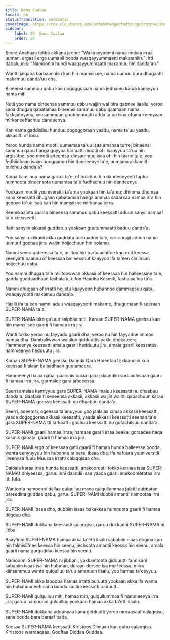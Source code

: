 ```yaml
---
title: Nama Caalaa
locale: om
statusTranslation: automatic
coverImage: https://res.cloudinary.com/xmfm6mhw3gwctndtcubgx2rptnae/image/upload/v1741354419/small_cover_la_gran_rebelion_28716e29d2.webp
sidebar:
    label: 28. Nama Caalaa
    order: 28
---
```

Seera Anahuac tokko akkana jedhe: "Waaqayyoonni nama mukaa irraa uuman, ergasii erga uumanii booda waaqayyummaatti makataniiru"; itti dabaluunis: "Namoonni hundi waaqayyummaatti makamuu hin danda'an."

Wantti jalqaba barbaachisu kan hin mamsiisne, nama uumuu dura dhugaatti makamuu danda'uu dha.

Bineensi sammuu qabu kan dogoggoraan nama jedhamu karaa kamiyyuu nama miti.

Nutii yoo nama bineensa sammuu qabu wajjin wal bira qabnee ilaalle, yeroo sana dhugaa qabatamaa bineensi sammuu qabu qaamaan nama fakkaatuyyuu, xiinsammuun guutummaatti adda ta'uu isaa ofuma keenyaan mirkaneeffachuu dandeenya.

Kan nama gaddisiisu hunduu dogoggoraan yaadu, nama ta'uu yaadu, akkasitti of ibsu.

Yeroo hunda nama mootii uumamaa ta'uu isaa amanaa turre; bineensi sammuu qabu hanga guyyaa har'aatti mootii ofii isaayyuu ta'uu hin argisiifne; yoo mootii adeemsa xiinsammuu isaa ofii hin taane ta'e, yoo fedhiidhaan isaan hoogganuu hin dandeenye ta'e, uumama akkamitti bulchuu danda'a?

Karaa kamiinuu nama garba ta'e, of bulchuu hin dandeenyeefi tapha humnoota bineensota uumamaa ta'e fudhachuu hin dandeenyu.

Yookaan mootii yuuniversitii ta'ama yookaan hin ta'amu; dhimma dhumaa kana keessatti dhugaan qabatamaa hanga ammaa sadarkaa namaa irra hin geenye ta'uu isaa kan hin mamsiisne mirkanaa'eera.

Keemikaalota saalaa bineensa sammuu qabu keessatti aduun sanyii namaaf ta'u keesseetti.

Ifatti sanyiin akkasii guddatuu yookaan guutummaatti baduu danda'a.

Yoo sanyiin akkasii akka guddatu barbaadne ta'e, carraaqqii aduun nama uumuuf gochaa jirtu wajjin hojjechuun hin oolamu.

Namni seera qabeessa ta'e, miiltoo hin barbaachifne kan nuti keessa keenyatti baannu of keessaa balleessuuf kaayyoo ifa ta'een ciminaan hojjechuu qaba.

Yoo namni dhugaa ta'e miiltoowwan akkasii of keessaa hin balleessine ta'e, gadda guddaadhaan fashala'a; ulfoo Haadha Kosmik, fashalaa'ina ta'a.

Namni dhugaan of irratti hojjetu kaayyoon hubannoo dammaqsuu qabu, waaqayyootti makamuu danda'a.

Haalli ifa ta'een namni aduu waaqayyootti makame, dhugumaanifi seeraan SUPER-NAMA ta'a.

SUPER-NAMA bira ga'uun salphaa miti. Karaan SUPER-NAMA geessu kan hin mamsiisne gaarii fi hamaa irra jira.

Wanti tokko yeroo nu fayyadu gaarii dha, yeroo nu hin fayyadne immoo hamaa dha. Dambaliwwan walaloo gidduuttis yakki dhokateera. Hammeenya keessatti amala gaarii hedduutu jira, amala gaarii keessattis hammeenya hedduutu jira.

Karaan SUPER-NAMA geessu Daandii Qara Hareefaa ti; daandiin kun keessaa fi alaan balaadhaan guutameera.

Hammeenyi balaa qaba, gaariinis balaa qaba; daandiin sodaachisaan gaarii fi hamaa irra jira, garmalee gara jabeeessa.

Seerri amalaa kamiyyuu gara SUPER-NAMA imaluu keessatti nu dhaabuu danda'a. Gaafasii fi seneensa akkasii, akkasii wajjin walitti qabachuun karaa SUPER-NAMA geessu keessatti nu dhaabuu danda'a.

Seerri, adeemsi, ogeessa ta'anuyyuu yoo jaalalaa cimaa akkasii keessatti, yaada dogoggoraa akkasii keessatti, yaada akkasii keessatti seenan ta'e gara SUPER-NAMA tti tarkaaffii gochuu keessatti nu gufachiisuu danda'a.

SUPER-NAMI gaarii hamaa irraa, hamaas gaarii irraa beeka; goraadee haqa kosmik qabata, gaarii fi hamaa irra jira.

SUPER-NAMI erga of keessaa gatii gaarii fi hamaa hunda balleesse booda, wanta eenyuyyuu hin hubanne ta'eera, ibsaa dha, ifa hafuura yuuniversitii jireenyaa fuula Muusaa irratti calaqqisaa dha.

Daldala karaa irraa hunda keessatti, anakooreetii tokko kennaa isaa SUPER-NAMAf dhiyeessa, garuu inni daandii isaa yaada gaarii anakooreetotaa irra itti fufa.

Wantoota namoonni dallaa qulqulluu mana qulqullummaa jalatti dubbatan bareedina guddaa qabu, garuu SUPER-NAMI dubbii amantii namootaa irra jira.

SUPER-NAMI ibsaa dha, dubbiin isaas bakakkaa humnoota gaarii fi hamaa diigduu dha.

SUPER-NAMI dukkana keessatti calaqqisa, garuu dukkanni SUPER-NAMA ni jibba.

Baay'inni SUPER-NAMA hamaa akka ta'etti ilaalu sababiin isaas dogma kan hin falmisiifnee keessa hin seenu, jechoota amantii keessa hin seenu, amala gaarii nama gurguddaa keessa hin seenu.

Namoonni SUPER-NAMA ni jibbani, yakkamtoota gidduutti fannisani sababiin isaas isa hin hubatan, duraan dursee isa murteessu, miira xiinsammuu wanta qulqulluu ta'uu amanuun ilaalu, yoo hamaa ta'eeyyuu.

SUPER-NAMI akka labooba hamaa irratti bu'uutti yookaan akka ifa wanta hin hubatamneefi sana booda iccitii keessatti baduutti.

SUPER-NAMI qulqulluu miti, hamaa miti, qulqullummaa fi hammeenya irra jira; garuu namoonni qulqulluu yookaan hamaa akka ta'etti ilaalu.

SUPER-NAMI dukkana addunyaa kana gidduutti yeroo muraasaaf calaqqisa, sana booda bara baraaf bada.

Keessa SUPER-NAMA keessatti Kiristoos Diimaan kan gubu calaqqisa. Kiristoos warraaqsaa, Gooftaa Diddaa Guddaa.

